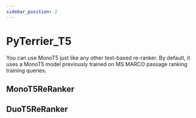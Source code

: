 ```yaml
---
sidebar_position: 2
---
```



# PyTerrier_T5

You can use MonoT5 just like any other text-based re-ranker. By default, it uses a MonoT5 model previously trained on MS MARCO passage ranking training queries.

## MonoT5ReRanker

<InteractiveFeature 
    apiUrl="http://pyterrierapi-l423raviphasproject.ida.dcs.gla.ac.uk/plugins/pyterrier-t5/mono"
     />

## DuoT5ReRanker

<InteractiveFeature 
    apiUrl="http://pyterrierapi-l423raviphasproject.ida.dcs.gla.ac.uk/plugins/pyterrier-t5/duo"
     />
